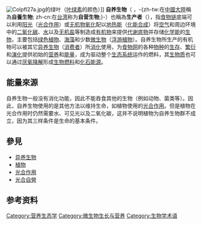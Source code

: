 {{noteTA|G1=Lifesciences}}
{{Unreferenced|time=2013-01-05T07:13:57+00:00 }}
{{FileTA|Auto-and heterotrophs|svg|thumb|300px|自养生物和[[异养生物|异养生物]]之间的循环概述。植物藻类和少数细菌進行[[光合作用|光合作用]]時，从[[二氧化碳|二氧化碳]]和[[水分子|水]]會产生有機化合物（主要为[[葡萄糖|葡萄糖]]），再被其他動植物所用（绿色箭头）。}}
[[File:Colpfl27a.jpg|thumb]]的绿叶（[[叶绿素|叶绿素]]的颜色）]]
'''自养生物'''（{{lang-en|autotroph|link=yes}} ，-{zh-tw:在[[中國大陸|中國大陸]]稱為'''自養生物'''; zh-cn:在[[台湾|台湾]]称为'''自营生物''';}-）也稱為'''生产者'''（{{lang|en|producer}}），指[[食物链|食物链]]底端可以利用[[阳光|阳光]]（[[光合作用|光合作用]]）或[[无机物|无机物]][[氧化|氧化]]配以[[地热能|地热能]]（[[化能合成|化能合成]]）将[[空气|空气]]和周边环境中的[[二氧化碳|二氧化碳]]、[[水|水]]以及[[无机盐|无机盐]]等制造成[[有机物|有机物]]来提供[[代谢|代谢]][[底物|底物]]并存储[[化学能|化学能]]的[[生物|生物]]，主要包括[[绿色植物|绿色植物]]、[[海藻|海藻]]和少数[[微生物|微生物]]（[[浮游植物|浮游植物]]）。自养生物所生产的有机物可以被其它[[异养生物|异养生物]]（[[消费者_(生物)|消费者]]）所[[消化|消化]]使用，为[[食物网|食物网]]的各种[[物种|物种]]的[[生存|生存]]、[[繁衍|繁衍]]和[[演化|演化]]提供初始的[[营养|营养]]和[[能量|能量]]，成为驱动整个[[生态系统|生态系统]]运作的燃料，其[[生物质|生物质]]也可以通过[[厌氧消化|厌氧]][[生物降解|降解]]形成[[生物燃料|生物燃料]]和[[化石能源|化石能源]]。

== 能量來源 ==
自养生物一般没有消化功能，因此不能吞食其他的生物（例如动物、菌类等）。因此，自养生物使用的是其他方法以维持生命，如植物使用的[[光合作用|光合作用]]。但是植物在光合作用时仍然需要水、可见光以及二氧化碳，这并不说明植物为自养生物群不成立，因为其三样条件是生命的基本条件。

== 參見 ==
* [[异养生物|异养生物]]
* [[植物|植物]]
* [[光合作用|光合作用]]
* [[光合自營|光合自營]]

==参考资料==
{{reflist}}

{{biology-stub}}
{{模型化生态系统}}

[[Category:营养生态学|Category:营养生态学]]
[[Category:微生物生长与营养|Category:微生物生长与营养]]
[[Category:生物学术语|Category:生物学术语]]